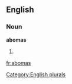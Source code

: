 
==English==

===Noun===
'''abomas'''

# {{plural of|[[aboma]]}}

[[Category:English plurals]]

[[fr:abomas]]